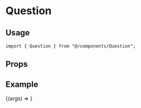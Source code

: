 
<Meta title="components/Question" component={Question} />

# Question

## Usage

```tsx
import { Question } from "@/components/Question";
```

## Props

<ArgsTable component={Question} />

## Example

<Canvas>
  <Story
    name="Default"
    args={{
      user: { id: 100 },
    }}
  >
    {(args) => <Question {...args} />}
  </Story>
</Canvas>
